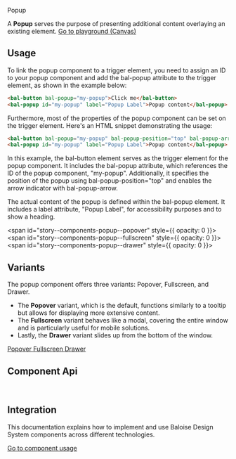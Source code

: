 
<bal-doc-banner id="story--components-popup--basic">Popup</bal-doc-banner>

<bal-doc-lead>
  A <b>Popup</b> serves the purpose of presenting additional content overlaying an existing element.
</bal-doc-lead>

<Canvas withSource="open" className="has-visible-overflow">
  <Story id="components-popup--basic" />
</Canvas>

<bal-doc-app>
  <bal-button-group class="mb-large" position="center">
    <a class="button is-primary" href="?path=/story/components-popup--basic">
      Go to playground (Canvas)
    </a>
    <bal-doc-code-sandbox framework="angular" template={Basic.parameters.docs.source.code}></bal-doc-code-sandbox>
    <bal-doc-code-sandbox framework="html" template={Basic.parameters.docs.source.code}></bal-doc-code-sandbox>
  </bal-button-group>
</bal-doc-app>

## Usage

To link the popup component to a trigger element, you need to assign an ID to your popup component and add the bal-popup attribute to the trigger element, as shown in the example below:

```html
<bal-button bal-popup="my-popup">Click me</bal-button>
<bal-popup id="my-popup" label="Popup Label">Popup content</bal-popup>
```

Furthermore, most of the properties of the popup component can be set on the trigger element. Here's an HTML snippet demonstrating the usage:

```html
<bal-button bal-popup="my-popup" bal-popup-position="top" bal-popup-arrow>Click me</bal-button>
<bal-popup id="my-popup" label="Popup Label">Popup content</bal-popup>
```

In this example, the bal-button element serves as the trigger element for the popup component.
It includes the bal-popup attribute, which references the ID of the popup component, "my-popup". Additionally, it specifies the position of the popup using bal-popup-position="top" and enables the arrow indicator with bal-popup-arrow.

The actual content of the popup is defined within the bal-popup element.
It includes a label attribute, "Popup Label", for accessibility purposes and to show a heading.

<span id="story--components-popup--popover" style={{ opacity: 0 }}></span>
<span id="story--components-popup--fullscreen" style={{ opacity: 0 }}></span>
<span id="story--components-popup--drawer" style={{ opacity: 0 }}></span>

## Variants

The popup component offers three variants: Popover, Fullscreen, and Drawer.

- The **Popover** variant, which is the default, functions similarly to a tooltip but allows for displaying more extensive content.
- The **Fullscreen** variant behaves like a modal, covering the entire window and is particularly useful for mobile solutions.
- Lastly, the **Drawer** variant slides up from the bottom of the window.

<bal-doc-app>
  <bal-button-group class="mb-large" position="left">
    <a class="button is-info" href="?path=/story/components-popup--popover">
      Popover
    </a>
    <a class="button is-info" href="?path=/story/components-popup--fullscreen">
      Fullscreen
    </a>
    <a class="button is-info" href="?path=/story/components-popup--drawer">
      Drawer
    </a>
  </bal-button-group>
</bal-doc-app>

## Component Api

<Description markdown={readme} />

<br />

## Integration

This documentation explains how to implement and use Baloise Design System components across different technologies.

<a class="button is-primary" href="?path=/docs/development-components--page">
  Go to component usage
</a>


<Description markdown={theming} />


<Description markdown={testing} />

<bal-doc-github link="/components/bal-tooltip/stories/bal-popup.docs.mdx"></bal-doc-github>
